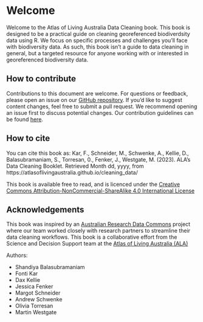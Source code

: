 # Welcome {.unnumbered}

<!-- This website contains resources for working with occurrence data from
living atlases. It is suitable for those who wish to learn to download, tidy,
and transform species occurrence records. This process, often broadly referred
to as *data cleaning*, may vary based on the source of the data, or according to
the aims of the project. Therefore, there is no one-size-fits-all approach,
which is reflected in the way this site is structured.  
Add a diagram and some more text here. -->

Welcome to the Atlas of Living Australia Data Cleaning book. This book is
designed to be a practical guide on cleaning georeferenced biodiverdsity data
using R. We focus on specific processes and challenges you'll face with
biodiversity data. As such, this book isn't a guide to data cleaning in general,
but a targeted resource for anyone working with or interested in georeferenced
biodiversity data.

## How to contribute

Contributions to this document are welcome. For questions or feedback, please
open an issue on our [GitHub
repository](https://github.com/AtlasOfLivingAustralia/cleaning_data/issues). If
you'd like to suggest content changes, feel free to submit a pull request. We
recommend opening an issue first to discuss potential changes. Our contribution
guidelines can be found
[here](https://github.com/AtlasOfLivingAustralia/cleaning_data/blob/main/CONTRIBUTING.md).
  
## How to cite

You can cite this book as:
Kar, F., Schneider, M., Schwenke, A., Kellie, D., Balasubramaniam, S., Torresan, 0., Fenker, J., Westgate, M. (2023). ALA's Data Cleaning Booklet. Retrieved Month dd, yyyy, from https://atlasoflivingaustralia.github.io/cleaning_data/

<!-- Just a placeholder licence -->
<!-- actual repository should also contain a licence doc; preferably matching I think -->
This book is available free to read, and is licenced under the 
[Creative Commons Attribution-NonCommercial-ShareAlike 4.0 International License](https://creativecommons.org/licenses/by-nc-sa/4.0/) 

## Acknowledgements {.unnumbered}

This book was inspired by an [Australian Research Data
Commons](https://ardc.edu.au/) project where our team worked closely with
research partners to streamline their data cleaning workflows. This book is a
collaborative effort from the Science and Decision Support team at the [Atlas of Living Australia (ALA)](https://www.ala.org.au/)

Authors:

- Shandiya Balasubramaniam
- Fonti Kar
- Dax Kellie
- Jessica Fenker 
- Margot Schneider
- Andrew Schwenke
- Olivia Torresan
- Martin Westgate
